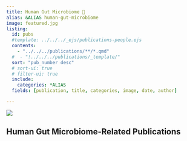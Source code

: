 ```yaml
---
title: Human Gut Microbiome 🦠
alias: &ALIAS human-gut-microbiome
image: featured.jpg
listing:
  id: pubs
  #template: ../../../_ejs/publications-people.ejs 
  contents: 
    - "../../../publications/**/*.qmd"
  #  - "!../../../publications/_template/"
  sort: "pub_number desc"
  # sort-ui: true
  # filter-ui: true
  include:
    categories: *ALIAS
  fields: [publication, title, categories, image, date, author]

---
```

![](featured.jpg)

## Human Gut Microbiome-Related Publications


:::{#pubs}
:::